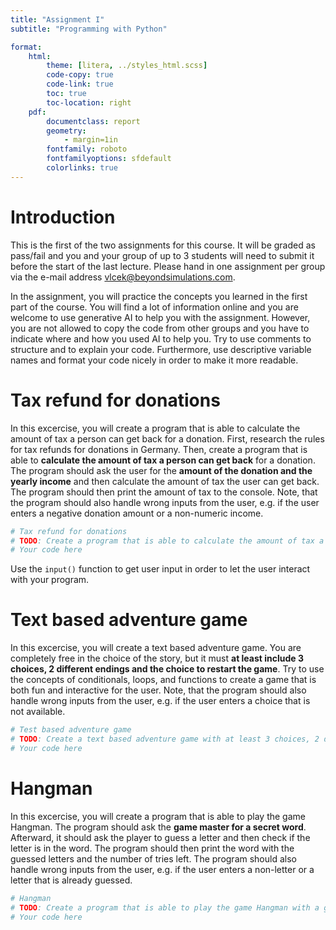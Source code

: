 ```yaml
---
title: "Assignment I"
subtitle: "Programming with Python"

format:
    html:
        theme: [litera, ../styles_html.scss]
        code-copy: true
        code-link: true
        toc: true
        toc-location: right
    pdf: 
        documentclass: report
        geometry:
            - margin=1in
        fontfamily: roboto
        fontfamilyoptions: sfdefault
        colorlinks: true
---
```


# Introduction
This is the first of the two assignments for this course. It will be graded as pass/fail and you and your group of up to 3 students will need to submit it before the start of the last lecture. Please hand in one assignment per group via the e-mail address [vlcek@beyondsimulations.com](mailto:vlcek@beyondsimulations.com).

In the assignment, you will practice the concepts you learned in the first part of the course. You will find a lot of information online and you are welcome to use generative AI to help you with the assignment. However, you are not allowed to copy the code from other groups and you have to indicate where and how you used AI to help you. Try to use comments to structure and to explain your code. Furthermore, use descriptive variable names and format your code nicely in order to make it more readable.

# Tax refund for donations
In this excercise, you will create a program that is able to calculate the amount of tax a person can get back for a donation. First, research the rules for tax refunds for donations in Germany. Then, create a program that is able to **calculate the amount of tax a person can get back** for a donation. The program should ask the user for the **amount of the donation and the yearly income** and then calculate the amount of tax the user can get back. The program should then print the amount of tax to the console. Note, that the program should also handle wrong inputs from the user, e.g. if the user enters a negative donation amount or a non-numeric income.

```python
# Tax refund for donations
# TODO: Create a program that is able to calculate the amount of tax a person can get back for a donation.
# Your code here
```

:::{.callout-tip}
Use the `input()` function to get user input in order to let the user interact with your program.
:::

# Text based adventure game
In this excercise, you will create a text based adventure game. You are completely free in the choice of the story, but it must **at least include 3 choices, 2 different endings and the choice to restart the game**. Try to use the concepts of conditionals, loops, and functions to create a game that is both fun and interactive for the user. Note, that the program should also handle wrong inputs from the user, e.g. if the user enters a choice that is not available.

```python
# Test based adventure game
# TODO: Create a text based adventure game with at least 3 choices, 2 different endings and the choice to restart the game.
# Your code here
```

# Hangman
In this excercise, you will create a program that is able to play the game Hangman. The program should ask the **game master for a secret word**. Afterward, it should ask the player to guess a letter and then check if the letter is in the word. The program should then print the word with the guessed letters and the number of tries left. The program should also handle wrong inputs from the user, e.g. if the user enters a non-letter or a letter that is already guessed.

```python
# Hangman
# TODO: Create a program that is able to play the game Hangman with a game master and one player.
# Your code here
```          

